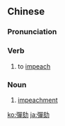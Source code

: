 {{also|弹劾}}
==Chinese==
{{zh-forms|s=弹劾}}

===Pronunciation===
{{zh-pron
|m=tánhé
|c=taan4 hat6
|mn=qz:tân-hu̍t/tw,xm,zz:tân-he̍k/twv:tân-hāi
|cat=v,n
}}

===Verb===
{{zh-verb}}

# to [[impeach]]

===Noun===
{{zh-noun}}

# [[impeachment]]

[[ko:彈劾]]
[[ja:彈劾]]